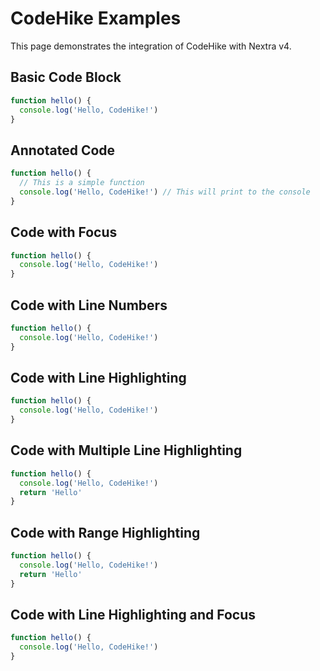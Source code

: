 # CodeHike Examples

This page demonstrates the integration of CodeHike with Nextra v4.

## Basic Code Block

```js
function hello() {
  console.log('Hello, CodeHike!')
}
```

## Annotated Code

```js
function hello() {
  // This is a simple function
  console.log('Hello, CodeHike!') // This will print to the console
}
```

## Code with Focus

```js focus=2
function hello() {
  console.log('Hello, CodeHike!')
}
```

## Code with Line Numbers

```js showLineNumbers
function hello() {
  console.log('Hello, CodeHike!')
}
```

## Code with Line Highlighting

```js {2}
function hello() {
  console.log('Hello, CodeHike!')
}
```

## Code with Multiple Line Highlighting

```js {1,3}
function hello() {
  console.log('Hello, CodeHike!')
  return 'Hello'
}
```

## Code with Range Highlighting

```js {1-3}
function hello() {
  console.log('Hello, CodeHike!')
  return 'Hello'
}
```

## Code with Line Highlighting and Focus

```js {2} focus=2
function hello() {
  console.log('Hello, CodeHike!')
}
```
